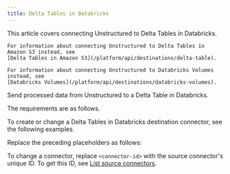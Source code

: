 ```yaml
---
title: Delta Tables in Databricks
---
```


<Note>
    This article covers connecting Unstructured to Delta Tables in Databricks.
    
    For information about connecting Unstructured to Delta Tables in Amazon S3 instead, see 
    [Delta Tables in Amazon S3](/platform/api/destinations/delta-table).

    For information about connecting Unstructured to Databricks Volumes instead, see 
    [Databricks Volumes](/platform/api/destinations/databricks-volumes).
</Note>

Send processed data from Unstructured to a Delta Table in Databricks.

The requirements are as follows.


<DeltaTablesInDatabricksPrerequisites />

To create or change a Delta Tables in Databricks destination connector, see the following examples.


<CodeGroup>
    <DeltaTablesInDatabricksAPIRESTCreate />
    <DeltaTablesInDatabricksAPIRESTChange />
</CodeGroup>

Replace the preceding placeholders as follows:


<DeltaTablesInDatabricksAPIPlaceholders />

To change a connector, replace `<connector-id>` with the source connector's unique ID. 
To get this ID, see [List source connectors](/platform/api/overview#list-source-connectors).